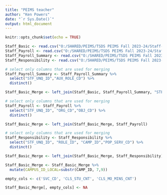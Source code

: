 ```yaml
---
title: "PEIMS teacher"
author: "Ken Powers"
date: "`r Sys.Date()`"
output: html_document
---
```


```r
knitr::opts_chunk$set(echo = TRUE)
```

```r
Staff_Basic <- read.csv("O:/SHARED/PEIMS/TSDS PEIMS Fall 2023-24/Staff-Staff Basic Information.csv")
Staff_Payroll <- read.csv("O:/SHARED/PEIMS/TSDS PEIMS Fall 2023-24/Staff-Payroll.csv")
Staff_Payroll_Summary <- read.csv("O:/SHARED/PEIMS/TSDS PEIMS Fall 2023-24/Staff-Employment-Payroll Summary.csv")
Staff_Responsibility <- read.csv("O:/SHARED/PEIMS/TSDS PEIMS Fall 2023-24/Staff-Responsibility.csv")
```

```r

# select only columns that are used for merging
Staff_Payroll_Summary <- Staff_Payroll_Summary %>% 
  select("STF_UNQ_ID","AUX_ROLE_CD") %>% 
  distinct()

Staff_Basic_Merge <- left_join(Staff_Basic, Staff_Payroll_Summary, "STF_UNQ_ID")

```

```r

# select only columns that are used for merging
Staff_Payroll <- Staff_Payroll %>%
  select("STF_UNQ_ID", "ORG_CD","OBJ_CD") %>% 
  distinct()

Staff_Basic_Merge <- left_join(Staff_Basic_Merge, Staff_Payroll)

```

```r

# select only columns that are used for merging
Staff_Responsibility <- Staff_Responsibility %>% 
  select("STF_UNQ_ID", "ROLE_ID", "CAMP_ID","POP_SERV_CD") %>% 
  distinct()

Staff_Basic_Merge <- left_join(Staff_Basic_Merge, Staff_Responsibility)

```

```r

Staff_Basic_Merge <- Staff_Basic_Merge %>% 
  mutate(CAMPUS_ID_LOCAL=substr(CAMP_ID, 7,9))

```

```R

empty_cols <- c('SVC_CD', 'CLS_STU_CNT', 'CLS_MO_MINS_CNT')

Staff_Basic_Merge[, empty_cols] <- NA


```









